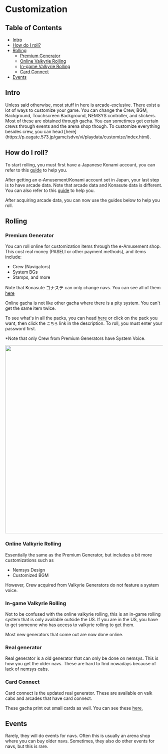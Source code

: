 
# Customization
## Table of Contents
- [Intro](#intro)
- [How do I roll?](#how-do-i-roll)
- [Rolling](#rolling)
    - [Premium Generator](#premium-generator)
    - [Online Valkyrie Rolling](#online-valkyrie-rolling)
    - [In-game Valkyrie Rolling](#in-game-valkyrie-rolling)
    - [Card Connect](#card-connect)
- [Events](#events)

## Intro
<Callout>
    Unless said otherwise, most stuff in here is arcade-exclusive.
</Callout>
There exist a lot of ways to customize your game. You can change the Crew, BGM,
Background, Touchscreen Background, NEMSYS controller, and stickers. Most of
these are obtained through gacha. You can sometimes get certain crews through
events and the arena shop though. To customize everything besides crew, you can
head [here](https://p.eagate.573.jp/game/sdvx/vi/playdata/customize/index.html).

## How do I roll?
To start rolling, you must first have a Japanese Konami account, you can refer to this [guide](https://www.sdvx.org/en/setup/konasute#creating-a-konami-account) to help you.

After getting an e-Amusement/Konami account set in Japan, your last step is to have arcade data. Note that arcade data and Konasute data is different. You can also refer to this [guide](https://www.sdvx.org/en/setup/arcade#playing-in-an-arcade-for-the-first-time) to help you.

After acquiring arcade data, you can now use the guides below to help you roll.

## Rolling
### Premium Generator
You can roll online for customization items through the e-Amusement shop. This cost real
money (PASELI or other payment methods), and items include:
- Crew (Navigators)
- System BGs
- Stamps, and more

Note that Konasute コナステ can only change navs. You can see all of them 
[here](https://p.eagate.573.jp/gate/p/eamusement/coop/mall.html?fromlist&dt=%2FSOUND%20VOLTEX%2F)

Online gacha is not like other gacha where there is a pity system. You can't get the same item twice.

To see what's in all the packs, you can head
[here](https://p.eagate.573.jp/game/sdvx/vi/pregene/index.html?series_id=1) or
click on the pack you want, then click the `こちら` link in the
description. To roll, you must enter your password first.

*Note that only Crew from Premium Generators have System Voice.

<div className="flex items-center justify-center mt-3">
 <img src='/compendium/customization/rolling.png' width="600"/>
</div>

### Online Valkyrie Rolling
Essentially the same as the Premium Generator, but includes a bit more customizations such as
- Nemsys Design
- Customized BGM

However, Crew acquired from Valkyrie Generators do not feature a system voice.
### In-game Valkyrie Rolling
Not to be confused with the online valkyrie rolling, this is an in-game rolling
system that is only available outside the US. If you are in the US, you have to get someone who has access to valkyrie rolling to get them.

Most new generators that come out are now done online. 

### Real generator
Real generator is a old generator that can only be done on nemsys. This is how you get the older navs. These are hard to find nowadays because of lack of nemsys cabs.

### Card Connect
Card connect is the updated real generator. These are available on valk cabs and arcades that have card connect.

These gacha print out small cards as well. You can see these [here.](https://p.eagate.573.jp/game/card_connect/1/gacha/sdvx.html)


## Events
Rarely, they will do events for navs. Often this is usually an arena shop where you can buy older navs. Sometimes, they also do other events for navs, but this is rare.
